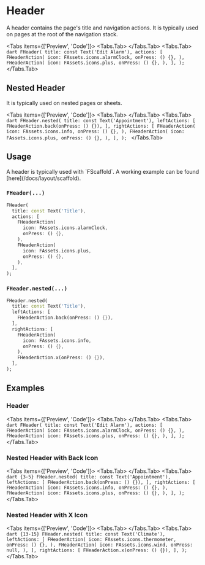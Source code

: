 
# Header
A header contains the page's title and navigation actions.
It is typically used on pages at the root of the navigation stack.

<LinkBadgeGroup>
    <LinkBadge label="API Reference" href="https://pub.dev/documentation/forui/latest/forui.widgets.header/forui.widgets.header-library.html"/>
</LinkBadgeGroup>

<Tabs items={['Preview', 'Code']}>
  <Tabs.Tab>
    <Widget name='header'/>
  </Tabs.Tab>
  <Tabs.Tab>
        ```dart
        FHeader(
          title: const Text('Edit Alarm'),
          actions: [
            FHeaderAction(
              icon: FAssets.icons.alarmClock,
              onPress: () {},
            ),
            FHeaderAction(
              icon: FAssets.icons.plus,
              onPress: () {},
            ),
          ],
        );
        ```
  </Tabs.Tab>
</Tabs>

## Nested Header

It is typically used on nested pages or sheets.

<Tabs items={['Preview', 'Code']}>
    <Tabs.Tab>
        <Widget name='header'  variant='nested'/>
    </Tabs.Tab>
    <Tabs.Tab>
        ```dart
        FHeader.nested(
          title: const Text('Appointment'),
          leftActions: [
            FHeaderAction.back(onPress: () {}),
          ],
          rightActions: [
            FHeaderAction(
              icon: FAssets.icons.info,
              onPress: () {},
            ),
            FHeaderAction(
              icon: FAssets.icons.plus,
              onPress: () {},
            ),
          ],
        );
        ```
    </Tabs.Tab>
</Tabs>

## Usage

<Callout type="info">
    A header is typically used with `FScaffold`. A working example can be found [here](/docs/layout/scaffold).
</Callout>

### `FHeader(...)`

```dart
FHeader(
  title: const Text('Title'),
  actions: [
    FHeaderAction(
      icon: FAssets.icons.alarmClock,
      onPress: () {},
    ),
    FHeaderAction(
      icon: FAssets.icons.plus,
      onPress: () {},
    ),
  ],
);
```

### `FHeader.nested(...)`

```dart
FHeader.nested(
  title: const Text('Title'),
  leftActions: [
    FHeaderAction.back(onPress: () {}),
  ],
  rightActions: [
    FHeaderAction(
      icon: FAssets.icons.info,
      onPress: () {},
    ),
    FHeaderAction.x(onPress: () {}),
  ],
);
```

## Examples

### Header
<Tabs items={['Preview', 'Code']}>
  <Tabs.Tab>
    <Widget name='header'/>
  </Tabs.Tab>
  <Tabs.Tab>
        ```dart
        FHeader(
          title: const Text('Edit Alarm'),
          actions: [
            FHeaderAction(
              icon: FAssets.icons.alarmClock,
              onPress: () {},
            ),
            FHeaderAction(
              icon: FAssets.icons.plus,
              onPress: () {},
            ),
          ],
        );
        ```
  </Tabs.Tab>
</Tabs>

### Nested Header with Back Icon
<Tabs items={['Preview', 'Code']}>
  <Tabs.Tab>
    <Widget name='header' variant='nested' />
  </Tabs.Tab>
  <Tabs.Tab>
        ```dart {3-5}
        FHeader.nested(
          title: const Text('Appointment'),
          leftActions: [
            FHeaderAction.back(onPress: () {}),
          ],
          rightActions: [
            FHeaderAction(
              icon: FAssets.icons.info,
              onPress: () {},
            ),
            FHeaderAction(
              icon: FAssets.icons.plus,
              onPress: () {},
            ),
          ],
        );
        ```
  </Tabs.Tab>
</Tabs>

### Nested Header with X Icon
<Tabs items={['Preview', 'Code']}>
  <Tabs.Tab>
    <Widget name='header' variant='nested-x' />
  </Tabs.Tab>
  <Tabs.Tab>
        ```dart {13-15}
        FHeader.nested(
          title: const Text('Climate'),
          leftActions: [
            FHeaderAction(
              icon: FAssets.icons.thermometer,
              onPress: () {},
            ),
            FHeaderAction(
              icon: FAssets.icons.wind,
              onPress: null,
            ),
          ],
          rightActions: [
            FHeaderAction.x(onPress: () {}),
          ],
        );
        ```
  </Tabs.Tab>
</Tabs>
